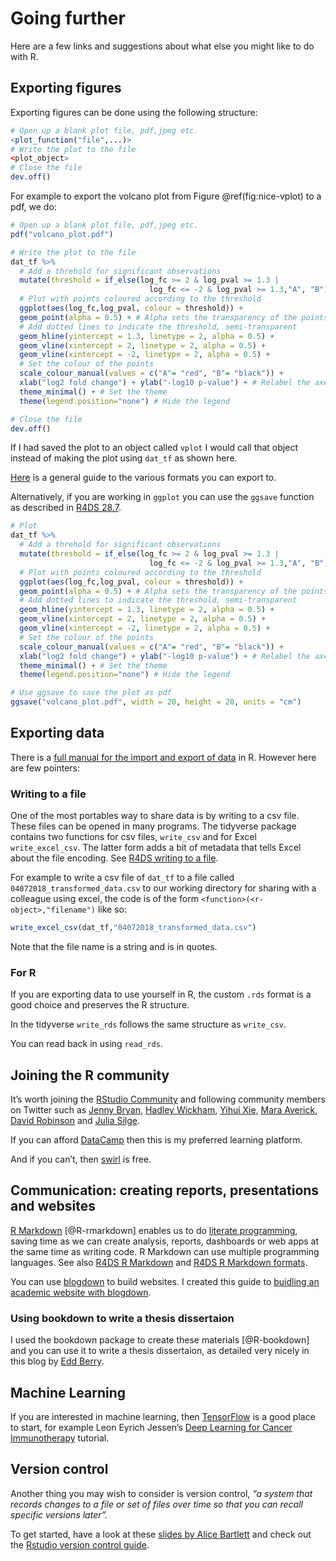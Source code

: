 # Going further {#going-further}

Here are a few links and suggestions about what else you might like to do with
R.

## Exporting figures {#export-figs}

Exporting figures can be done using the following structure:

```r
# Open up a blank plot file, pdf,jpeg etc.
<plot_function("file",...)>
# Write the plot to the file
<plot_object>
# Close the file
dev.off()
```

For example to export the volcano plot from Figure \@ref(fig:nice-vplot) to a pdf, we do:

```r
# Open up a blank plot file, pdf,jpeg etc.
pdf("volcano_plot.pdf")

# Write the plot to the file
dat_tf %>%
  # Add a threhold for significant observations
  mutate(threshold = if_else(log_fc >= 2 & log_pval >= 1.3 |
                               log_fc <= -2 & log_pval >= 1.3,"A", "B")) %>%
  # Plot with points coloured according to the threshold
  ggplot(aes(log_fc,log_pval, colour = threshold)) +
  geom_point(alpha = 0.5) + # Alpha sets the transparency of the points
  # Add dotted lines to indicate the threshold, semi-transparent
  geom_hline(yintercept = 1.3, linetype = 2, alpha = 0.5) + 
  geom_vline(xintercept = 2, linetype = 2, alpha = 0.5) +
  geom_vline(xintercept = -2, linetype = 2, alpha = 0.5) +
  # Set the colour of the points
  scale_colour_manual(values = c("A"= "red", "B"= "black")) +
  xlab("log2 fold change") + ylab("-log10 p-value") + # Relabel the axes
  theme_minimal() + # Set the theme
  theme(legend.position="none") # Hide the legend

# Close the file
dev.off()
```

If I had saved the plot to an object called `vplot` I would call that object
instead of making the plot using `dat_tf` as shown here.

[Here](https://www.stat.berkeley.edu/classes/s133/saving.html) is a general
guide to the various formats you can export to.

Alternatively, if you are working in `ggplot` you can use the `ggsave` function
as described in [R4DS 28.7](http://r4ds.had.co.nz/graphics-for-communication.html#saving-your-plots).

```r
# Plot
dat_tf %>%
  # Add a threhold for significant observations
  mutate(threshold = if_else(log_fc >= 2 & log_pval >= 1.3 |
                               log_fc <= -2 & log_pval >= 1.3,"A", "B")) %>%
  # Plot with points coloured according to the threshold
  ggplot(aes(log_fc,log_pval, colour = threshold)) +
  geom_point(alpha = 0.5) + # Alpha sets the transparency of the points
  # Add dotted lines to indicate the threshold, semi-transparent
  geom_hline(yintercept = 1.3, linetype = 2, alpha = 0.5) + 
  geom_vline(xintercept = 2, linetype = 2, alpha = 0.5) +
  geom_vline(xintercept = -2, linetype = 2, alpha = 0.5) +
  # Set the colour of the points
  scale_colour_manual(values = c("A"= "red", "B"= "black")) +
  xlab("log2 fold change") + ylab("-log10 p-value") + # Relabel the axes
  theme_minimal() + # Set the theme
  theme(legend.position="none") # Hide the legend

# Use ggsave to save the plot as pdf
ggsave("volcano_plot.pdf", width = 20, height = 20, units = "cm")
```


## Exporting data

There is a [full manual for the import and export of data](https://cran.r-project.org/doc/manuals/r-release/R-data.html) in R.
However here are few pointers:

### Writing to a file

One of the most portables way to share data is by writing to a csv file. These
files can be opened in many programs. The tidyverse package contains two
functions for csv files, `write_csv` and for Excel `write_excel_csv`. The
latter form adds a bit of metadata that tells Excel about the file encoding.
See [R4DS writing to a file](http://r4ds.had.co.nz/data-import.html#writing-to-a-file).

For example to write a csv file of `dat_tf` to a file called
`04072018_transformed_data.csv` to our working directory for sharing
with a colleague using excel, the code is of the form 
`<function>(<r-object>,"filename")` like so:

```r
write_excel_csv(dat_tf,"04072018_transformed_data.csv")
```

Note that the file name is a string and is in quotes.

### For R

If you are exporting data to use yourself in R, the custom `.rds` format is a 
good choice and preserves the R structure.

In the tidyverse `write_rds` follows the same structure as `write_csv`.

You can read back in using `read_rds`.

## Joining the R community

It's worth joining the [RStudio Community](https://community.rstudio.com/) and
following community members on Twitter such as [Jenny Bryan](https://twitter.com/JennyBryan), [Hadley Wickham](https://twitter.com/hadleywickham), [Yihui Xie](https://twitter.com/xieyihui), [Mara Averick](https://twitter.com/dataandme),
[David Robinson](https://twitter.com/drob)
 and [Julia Silge](https://twitter.com/juliasilge).
 
 If you can afford [DataCamp](https://www.datacamp.com) then this is my preferred
 learning platform.
 
 And if you can't, then [swirl](https://swirlstats.com/) is free.

## Communication: creating reports, presentations and websites

[R Markdown](https://rmarkdown.rstudio.com/lesson-1.html) [@R-rmarkdown] enables us to do
[literate programming](https://en.wikipedia.org/wiki/Literate_programming), saving time as we can create analysis, reports, dashboards or web apps at the same time
as writing code. R Markdown can use multiple programming languages. 
See also [R4DS R Markdown](http://r4ds.had.co.nz/r-markdown.html) and
[R4DS R Markdown formats](http://r4ds.had.co.nz/r-markdown-formats.html).

You can use [blogdown](https://bookdown.org/yihui/blogdown/) to build websites.
I created this guide to [buidling an academic website with blogdown](http://ab604.github.io/docs/website_bookdown/).

### Using bookdown to write a thesis dissertaion 

I used the bookdown package to create these materials [@R-bookdown] and you can
use it to write a thesis dissertaion, as detailed very nicely in this blog by
[Edd Berry](https://eddjberry.netlify.com/post/writing-your-thesis-with-bookdown/).

## Machine Learning

If you are interested in machine learning, then [TensorFlow](https://tensorflow.rstudio.com/) is a good place to start, for 
example Leon Eyrich Jessen's [Deep Learning for Cancer Immunotherapy](https://tensorflow.rstudio.com/blog/dl-for-cancer-immunotherapy.html) tutorial.

## Version control

Another thing you may wish to consider is version control, *"a system that records changes to a file or set of files over time so that you can recall specific versions later".*

To get started, have a look at these [slides by Alice Bartlett ](https://speakerdeck.com/alicebartlett/git-for-humans) and check out the [Rstudio version control guide ](https://support.rstudio.com/hc/en-us/articles/200532077-Version-Control-with-Git-and-SVN).